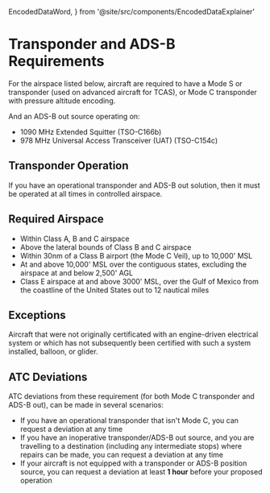   EncodedDataWord,
} from '@site/src/components/EncodedDataExplainer'

# Transponder and ADS-B Requirements

For the airspace listed below, aircraft are required to have a Mode S or
transponder (used on advanced aircraft for TCAS), or Mode C transponder with
pressure altitude encoding.

And an ADS-B out source operating on:

- 1090 MHz Extended Squitter (TSO-C166b)
- 978 MHz Universal Access Transceiver (UAT) (TSO-C154c)

<Reg part="91.215(b)" />
<Reg part="91.225(a)" />

## Transponder Operation

If you have an operational transponder and ADS-B out solution, then it must be
operated at all times in controlled airspace.

<Reg part="91.215(c)" />
<Reg part="91.225(f)" />

## Required Airspace

- Within Class A, B and C airspace
- Above the lateral bounds of Class B and C airspace
- Within 30nm of a Class B airport (the Mode C Veil), up to 10,000' MSL
- At and above 10,000' MSL over the contiguous states, excluding the airspace at
  and below 2,500' AGL
- Class E airspace at and above 3000' MSL, over the Gulf of Mexico from the
  coastline of the United States out to 12 nautical miles

<Reg part="91.215(b)" />
<Reg part="91.225(d)" />

## Exceptions

Aircraft that were not originally certificated with an engine-driven electrical
system or which has not subsequently been certified with such a system
installed, balloon, or glider.

## ATC Deviations

ATC deviations from these requirement (for both Mode C transponder and ADS-B
out), can be made in several scenarios:

- If you have an operational transponder that isn't Mode C, you can request a
  deviation at any time
- If you have an inoperative transponder/ADS-B out source, and you are
  travelling to a destination (including any intermediate stops) where repairs
  can be made, you can request a deviation at any time
- If your aircraft is not equipped with a transponder or ADS-B position source,
  you can request a deviation at least **1 hour** before your proposed operation

<Reg part="91.215(d)" />
<Reg part="91.225(f)" />
